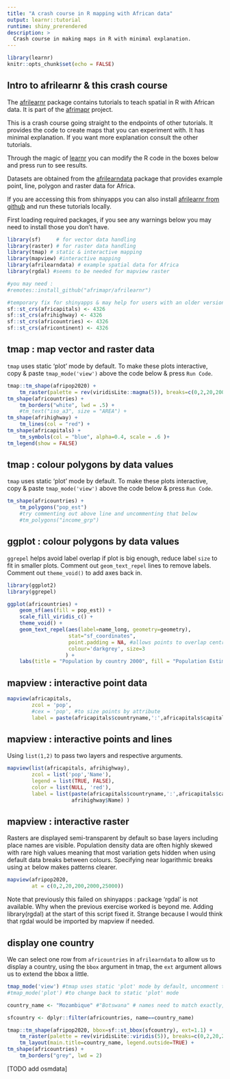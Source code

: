 ```yaml
---
title: "A crash course in R mapping with African data"
output: learnr::tutorial
runtime: shiny_prerendered
description: >
  Crash course in making maps in R with minimal explanation.
---
```


```r
library(learnr)
knitr::opts_chunk$set(echo = FALSE)
```

## Intro to afrilearnr & this crash course

The [afrilearnr](https://github.com/afrimapr/afrilearnr) package contains tutorials to teach spatial in R with African data. It is part of the [afrimapr](https://afrimapr.github.io/afrimapr.website/) project.

This is a crash course going straight to the endpoints of other tutorials. It provides the code to create maps that you can experiment with. It has minimal explanation. If you want more explanation consult the other tutorials.

Through the magic of [learnr](https://rstudio.github.io/learnr/) you can modify the R code in the boxes below and press run to see results.

Datasets are obtained from the [afrilearndata](https://github.com/afrimapr/afrilearndata) package that provides example point, line, polygon and raster data for Africa. 

If you are accessing this from shinyapps you can also install [afrilearnr from github](https://github.com/afrimapr/afrilearnr) and run these tutorials locally.


First loading required packages, if you see any warnings below you may need to install those you don't have.
```r

library(sf)     # for vector data handling
library(raster) # for raster data handling
library(tmap) # static & interactive mapping
library(mapview) #interactive mapping
library(afrilearndata) # example spatial data for Africa
library(rgdal) #seems to be needed for mapview raster

#you may need :
#remotes::install_github("afrimapr/afrilearnr")

#temporary fix for shinyapps & may help for users with an older version of rgdal
sf::st_crs(africapitals) <- 4326
sf::st_crs(afrihighway) <- 4326
sf::st_crs(africountries) <- 4326
sf::st_crs(africontinent) <- 4326 

```

## tmap : map vector and raster data

`tmap` uses static 'plot' mode by default. To make these plots interactive, copy & paste `tmap_mode('view')` above the code below & press `Run Code`.

```r

tmap::tm_shape(afripop2020) +
    tm_raster(palette = rev(viridisLite::magma(5)), breaks=c(0,2,20,200,2000,25000)) +
tm_shape(africountries) +
    tm_borders("white", lwd = .5) +
    #tm_text("iso_a3", size = "AREA") +
tm_shape(afrihighway) +
    tm_lines(col = "red") + 
tm_shape(africapitals) +
    tm_symbols(col = "blue", alpha=0.4, scale = .6 )+
tm_legend(show = FALSE)

```

## tmap : colour polygons by data values

`tmap` uses static 'plot' mode by default. To make these plots interactive, copy & paste `tmap_mode('view')` above the code below & press `Run Code`.

```r


tm_shape(africountries) +
    tm_polygons("pop_est")
    #try commenting out above line and uncommenting that below
    #tm_polygons("income_grp")

```

## ggplot : colour polygons by data values

`ggrepel` helps avoid label overlap if plot is big enough, reduce label `size` to fit in smaller plots.
Comment out `geom_text_repel` lines to remove labels.
Comment out `theme_void()` to add axes back in.

```r

library(ggplot2)
library(ggrepel)

ggplot(africountries) +
    geom_sf(aes(fill = pop_est)) +
    scale_fill_viridis_c() +
    theme_void() +
    geom_text_repel(aes(label=name_long, geometry=geometry),
                    stat="sf_coordinates",
                    point.padding = NA, #allows points to overlap centroid
                    colour='darkgrey', size=3
                   ) +
    labs(title = "Population by country 2000", fill = "Population Estimate")

```


## mapview : interactive point data

```r

mapview(africapitals,
        zcol = 'pop',
        #cex = 'pop', #to size points by attribute
        label = paste(africapitals$countryname,':',africapitals$capitalname))

```

## mapview : interactive points and lines

Using `list(1,2)` to pass two layers and respective arguments.

```r

mapview(list(africapitals, afrihighway),
        zcol = list('pop','Name'),
        legend = list(TRUE, FALSE),  
        color = list(NULL, 'red'),
        label = list(paste(africapitals$countryname,':',africapitals$capitalname),
                     afrihighway$Name) )

```

## mapview : interactive raster

Rasters are displayed semi-transparent by default so base layers including place names are visible. Population density data are often highly skewed with rare high values meaning that most variation gets hidden when using default data breaks between colours. Specifying near logarithmic breaks using `at` below makes patterns clearer.

```r

mapview(afripop2020,
        at = c(0,2,20,200,2000,25000))

```

Note that previously this failed on shinyapps : package 'rgdal' is not available. Why when the previous exercise worked is beyond me. Adding library(rgdal) at the start of this script fixed it. Strange because I would think that rgdal would be imported by mapview if needed.

## display one country

We can select one row from `africountries` in `afrilearndata` to allow us to display a country, using the `bbox` argument in tmap, the `ext` argument allows us to extend the bbox a little.


```r

tmap_mode('view') #tmap uses static 'plot' mode by default, uncomment this to change to interactive 'view' mode
#tmap_mode('plot') #to change back to static 'plot' mode

country_name <- "Mozambique" #"Botswana" # names need to match exactly, can also use name_fr etc.

sfcountry <- dplyr::filter(africountries, name==country_name)

tmap::tm_shape(afripop2020, bbox=sf::st_bbox(sfcountry), ext=1.1) +
    tm_raster(palette = rev(viridisLite::viridis(5)), breaks=c(0,2,20,200,2000,25000)) +
    tm_layout(main.title=country_name, legend.outside=TRUE) +
tm_shape(africountries) +
    tm_borders("grey", lwd = 2) 

```



[TODO add osmdata]


